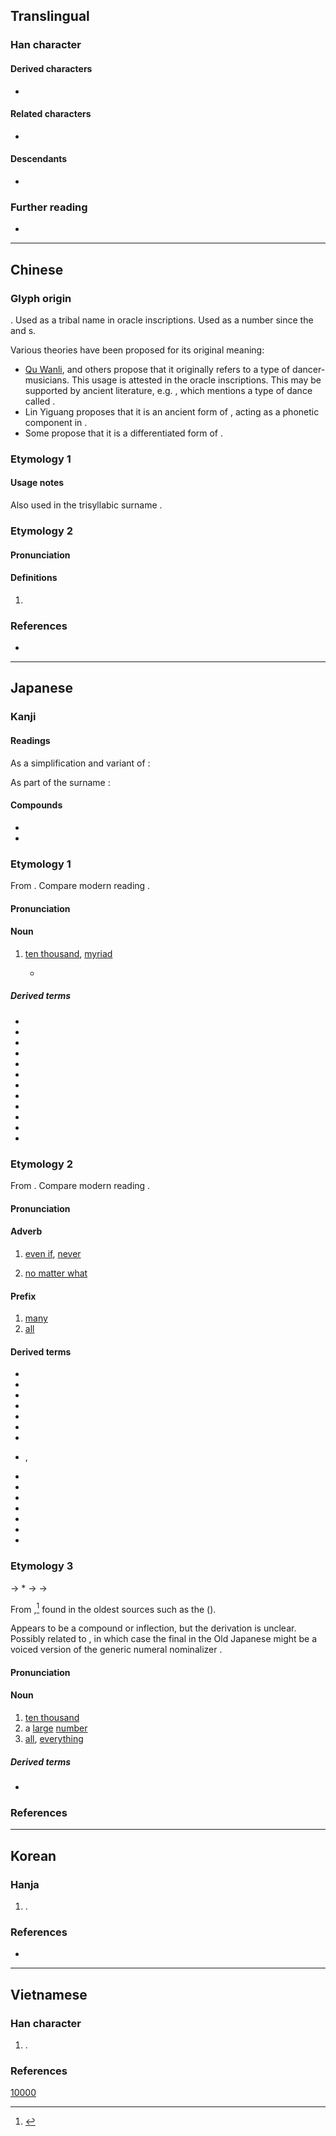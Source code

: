 {{also|萬|方|ㄪ}}
{{character info}}
{{commonscat}}
==Translingual==
{{stroke order|strokes=3}}
{{stroke order|type=animate}}

===Han character===
{{Han char|rn=1|rad=一|as=02|sn=3|four=10227|canj=MS|ids=⿸丆𠃌}}

====Derived characters====
* {{l|mul|[[𭜌]], [[𬇕]], [[杤]], [[迈]], [[𥸯]], [[劢]], [[𭔩]], [[𫔬]], [[虿]], [[趸]], [[厉]], [[𡧊]], [[疠]], [[𬮙]], [[𡆭]], [[栃]], [[䥿]]}}

====Related characters====
* {{l|mul|萬}} {{q|Orthodox [[Traditional Chinese|traditional form]]}}

====Descendants====
* {{l|mul|ㄪ}} {{q|{{w|Bopomofo|Zhuyin}} alphabet}}

===Further reading===
{{Han ref|kx=0076.030|dkj=00010|dj=0137.070|hdz=10009.030|uh=4E07}}
* {{wikidatalite|Q3594918|万}}

----

==Chinese==

===Glyph origin===
{{Han etym}}
{{unk|zh}}. Used as a tribal name in oracle inscriptions. Used as a number since the {{w|Spring and Autumn period|Spring and Autumn}} and {{w|Warring States period}}s.

Various theories have been proposed for its original meaning:
* [[w:zh:屈萬里|Qu Wanli]], {{w|Qiu Xigui}} and others propose that it originally refers to a type of dancer-musicians. This usage is attested in the oracle inscriptions. This may be supported by ancient literature, e.g. ''{{w|Shijing}}'', which mentions a type of dance called {{zh-l|萬舞}}.
* Lin Yiguang proposes that it is an ancient form of {{och-l|丏}}, acting as a phonetic component in {{och-l|賓}}.
* Some propose that it is a differentiated form of {{zh-l|*亥}}.

===Etymology 1===
{{zh-see|萬|sv}}

====Usage notes====
Also used in the trisyllabic surname {{zh-l|万紐于}}.

===Etymology 2===
{{zh-forms|alt=𢄏}}

====Pronunciation====
{{zh-pron
|m=mò
|ma=Zh-mò.ogg
|c=mak6,maak6
|h=pfs=
|md=
|mn=
|mn-t=mog8
|w=
|oc=2
|mc=2
|cat=pn
|ca=LL-Q9186-Luilui6666-万.wav
}}

====Definitions====
{{head|zh|Han character}}

# {{zh-only used in|万俟}}

===References===
* {{R:twedu|B00001}}

----

==Japanese==
{{ja-kanji forms|万|萬}}

===Kanji===
{{ja-kanji|grade=2|rs=一02|kyu=萬}}

====Readings====
As a simplification and variant of {{l|ja|萬}}:
{{ja-readings
|goon=もん
|kanon=ばん
|kanyoon=まん
|kun=よろず-<よろづ-
|nanori=かず, かつ, すすむ, たか, つむ, つもる, ま, ゆる, よし
}}

As part of the surname {{l|ja|万俟}}:
{{ja-readings
|goon=もく
|kanon=ぼく
}}

====Compounds====
* {{ja-r|万%引き|まん%びき}}
* {{ja-r|万年青|オモト}}

===Etymology 1===
{{ja-kanjitab|yomi=kanyo|まん}}

From {{der|ja|ltc|sort=まん|-}} {{ltc-l|萬|id=1}}. Compare modern {{cog|yue|-}} reading {{m|yue|萬|tr=maan<sup>6</sup>}}.

====Pronunciation====
{{ja-pron|まん|acc=1|acc_ref=DJR,NHK,SMK5}}

====Noun====
{{ja-noun|まん}}

# [[ten thousand]], [[myriad]]
#* {{quote-book|ja|||BOOSTER 5|||date=Oct 17 1999|publisher={{w|Konami}}|chapter={{lj|[３](さん)[万](まん)[年](ねん)の[白](しろ)[亀](メ)}}
|trans-chapter=30,000-Year White Turtle}}
#*: {{ja-usex|３'''万'''年 も 生きつづけて いる 巨%大 カメ。守%備%力 が 高い。|さん'''まん'''-ねん も いきつづけて いる きょ%だい カメ。しゅ%び%りょく が たかい。|A giant turtle that has lived for over 3'''0,000''' years. It has high defense strength.}}

=====Derived terms=====
{{der-top3}}
* {{ja-r|万%一|まん%いち}}
* {{ja-r|万が一|まんがいち}}
* {{ja-r|万%機|まん%き}}
* {{ja-r|万%華%鏡|まん%げ%きょう}}
* {{ja-r|万%才|まん%さい}}
* {{ja-r|万%作|マン%サク}}
* {{ja-r|万%善|まん%ぜん}}
* {{ja-r|万%全|まん%ぜん}}
* {{ja-r|万%灯|まん%どう}}
* {{ja-r|万%歩%計|まん%ぽ%けい|[[pedometer]]}}
* {{ja-r|万%葉|まん%よう}}
* {{ja-r|万%力|まん%りき}}
{{der-bottom}}

===Etymology 2===
{{ja-kanjitab|yomi=kanon|ばん}}

From {{der|ja|ltc|sort=はん'|-}} {{ltc-l|萬|id=1}}.  Compare modern {{cog|nan-hok|-}} reading {{m|nan-hok|萬|tr=bān}}.

====Pronunciation====
{{ja-pron|ばん|acc=1|acc_ref=DJR,NHK,SMK5}}

====Adverb====
{{ja-pos|adverb|ばん}}

# {{qualifier|followed by a negative}} [[even if]], [[never]]
# {{qualifier|followed by a negative}} [[no matter what]]

====Prefix====
{{ja-pos|prefix|ばん}}

# [[many]]
# [[all]]

====Derived terms====
{{der-top3}}
* {{ja-r|万%感|ばん%かん|flood of [[emotion|emotions]]}}
* {{ja-r|万%軍|ばん%ぐん}}
* {{ja-r|万%芸|ばん%げい|[[versatility]]}}
* {{ja-r|万%古|ばん%こ|[[old time]], all this [[time]], [[eternity]]}}
* {{ja-r|万%斛|ばん%こく}}
* {{ja-r|万%劫|ばん%ごう|an extremely long period of time}}
* {{ja-r|万%死|ばん%し|critical state of the life}}
* {{ja-r|万%寿|ばん%じゅ}}, {{ja-r|万%寿|まん%じゅ|[[longevity]]}}
* {{ja-r|万%丈|ばん%じょう|[[hurrah]]}}
* {{ja-r|万%乗|ばん%じょう|[[sovereignty]]}}
* {{ja-r|万%状|ばん%じょう|[[diversification]]}}
* {{ja-r|万%博|ばん%ぱく|[[international]] [[exposition]]}}
* {{ja-r|万%万|ばん%ばん|[[very much]]}}
* {{ja-r|万%民|ばん%みん|[[all]] the [[people]], the [[entire]] [[nation]]}}
* {{ja-r|万%有|ばん%ゆう}}
{{der-bottom}}

===Etymology 3===
{{ja-kanjitab|yomi=k|よろず}}

{{IPAfont|⟨yo<sub>2</sub>ro<sub>2</sub>du⟩}} → *{{IPAchar|/jərədu/}} → {{IPAchar|/jorod͡zu/}} → {{IPAchar|/jorozu/}}

From {{inh|ja|ojp|sort=よろず|-}},<ref name="KDJ">{{R:Kokugo Dai Jiten}}</ref> found in the oldest sources such as the ''{{w|Man'yōshū}}'' ({{circa2|759 {{CE}}|short=1}}).

Appears to be a compound or inflection, but the derivation is unclear.  Possibly related to {{cog|ko|여러||[[several]], [[various]]}}, in which case the final {{IPAchar|/-du/}} in the Old Japanese might be a voiced version of the generic numeral nominalizer {{ja-r|つ}}.

====Pronunciation====
{{ja-pron|よろず|acc=1|acc_ref=DJR,NHK,SMK5|acc2=0|acc2_ref=DJR,NHK,SMK5}}

====Noun====
{{ja-noun|よろず|hhira=よろづ}}

# [[ten thousand]]
# a [[large]] [[number]]
# [[all]], [[everything]]

=====Derived terms=====
* {{ja-r|万%屋|よろず%や|general [[merchant]]}}

===References===
<references/>

[[Category:Japanese numeral symbols|10000]]

----

==Korean==

===Hanja===
{{ko-hanja|일|만}}

# {{alt form|ko|萬}}.

===References===
* {{R:ko:Inmyeongyonghanjapyo}}

{{categorize|ko|Hanja variant forms|sort=만}}

----

==Vietnamese==

===Han character===
{{vi-readings|sort=一02
|hanviet=vạn-tdcntd;gdhn
|phienthiet=
|nom=vàn-gdhn;btcn, vạn-tdcntd, muôn-gdhn
}}

# {{alt form|vi|萬}}.

===References===
<references/>